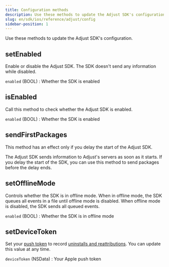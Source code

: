 ```yaml
---
title: Configuration methods
description: Use these methods to update the Adjust SDK's configuration.
slug: en/sdk/ios/reference/adjust/config
sidebar-position: 1
---
```


Use these methods to update the Adjust SDK's configuration.

<Function>

## setEnabled

Enable or disable the Adjust SDK. The SDK doesn't send any information while disabled.

<slot slot="signature">


<SetEnabledSig />

</slot>

<slot slot="snippet">


<SetEnabled />

</slot>

<slot slot="parameters">

`enabled` (BOOL)
: Whether the SDK is enabled

</slot>

</Function>

<Function>

## isEnabled

Call this method to check whether the Adjust SDK is enabled.

<slot slot="signature">


<IsEnabledSig />

</slot>

<slot slot="snippet">


<IsEnabled />

</slot>

<slot slot="returns">

`enabled` (BOOL)
: Whether the SDK is enabled

</slot>

</Function>

<Function>

## sendFirstPackages

<Callout type="important">

This method has an effect only if you delay the start of the Adjust SDK.

</Callout>

The Adjust SDK sends information to Adjust's servers as soon as it starts. If you delay the start of the SDK, you can use this method to send packages before the delay ends.

<slot slot="signature">


<SendFirstPackagesSig />

</slot>

<slot slot="snippet">


<SendFirstPackages />

</slot>

</Function>

<Function>

## setOfflineMode

Controls whether the SDK is in offline mode. When in offline mode, the SDK queues all events in a file until offline mode is disabled. When offline mode is disabled, the SDK sends all queued events.

<slot slot="signature">


<SetOfflineModeSig />

</slot>

<slot slot="snippet">


<SetOfflineMode />

</slot>

<slot slot="parameters">

`enabled` (BOOL)
: Whether the SDK is in offline mode

</slot>

</Function>

<Function>

## setDeviceToken

Set your [push token](https://help.adjust.com/en/article/push-notifications) to record [uninstalls and reattributions](https://help.adjust.com/en/article/uninstalls-reinstalls). You can update this value at any time.

<slot slot="signature">


<SetDeviceTokenSig />

</slot>

<slot slot="snippet">


<SetDeviceToken />

</slot>

<slot slot="parameters">

`deviceToken` (NSData)
: Your Apple push token

</slot>

</Function>
